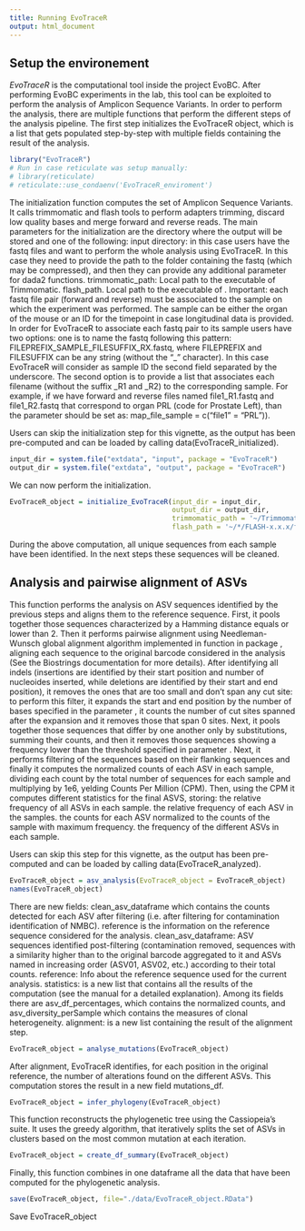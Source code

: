 ```yaml
---
title: Running EvoTraceR
output: html_document
---
```


## Setup the environement

*EvoTraceR* is the computational tool inside the project EvoBC. After performing EvoBC experiments in the lab, this tool can be exploited to perform the analysis of Amplicon Sequence Variants. 
In order to perform the analysis, there are multiple functions that perform the different steps of the analysis pipeline. 
The first step initializes the EvoTraceR object, which is a list that gets populated step-by-step with multiple fields containing the result of the analysis. 


```r
library("EvoTraceR")
# Run in case reticulate was setup manually:
# library(reticulate)
# reticulate::use_condaenv('EvoTraceR_enviroment')
```

The initialization function computes the set of Amplicon Sequence Variants.
It calls trimmomatic and flash tools to perform adapters trimming, discard low quality bases and merge forward and reverse reads.
The main parameters for the initialization are the directory where the output will be stored and one of the following: 
input directory: in this case users have the fastq files and want to perform the whole analysis using EvoTraceR. In this case they need to provide the path to the folder containing the fastq (which may be compressed), and then they can provide any additional parameter for dada2 functions. 
trimmomatic_path: Local path to the executable of Trimmomatic. 
flash_path. Local path to the executable of \code{Flash}.
Important: each fastq file pair (forward and reverse) must be associated to the sample on which the experiment was performed. The sample can be either the organ of the mouse or an ID for the timepoint in case longitudinal data is provided. 
In order for EvoTraceR to associate each fastq pair to its sample users have two options: 
one is to name the fastq following this pattern: FILEPREFIX_SAMPLE_FILESUFFIX_RX.fastq, where FILEPREFIX and FILESUFFIX can be any string (without the "_" character). In this case EvoTraceR will consider as sample ID the second field separated by the underscore. 
The second option is to provide a list that associates each filename (without the suffix _R1 and _R2) to the corresponding sample. For example, if we have forward and reverse files named file1_R1.fastq and file1_R2.fastq that correspond to organ PRL (code for Prostate Left), than the parameter should be set as: map_file_sample = c("file1" = "PRL")). 

Users can skip the initialization step for this vignette, as the output has been pre-computed and can be loaded by calling data(EvoTraceR_initialized). 

```r
input_dir = system.file("extdata", "input", package = "EvoTraceR")
output_dir = system.file("extdata", "output", package = "EvoTraceR")
```

We can now perform the initialization. 

```r
EvoTraceR_object = initialize_EvoTraceR(input_dir = input_dir, 
                                        output_dir = output_dir, 
                                        trimmomatic_path = '~/Trimmomatic 0.xx/trimmomatic-0.xx.jar',
                                        flash_path = '~/*/FLASH-x.x.x/flash')
```

During the above computation, all unique sequences from each sample have been identified. In the next steps these sequences will be cleaned.

## Analysis and pairwise alignment of ASVs

This function performs the analysis on ASV sequences identified by the previous steps and aligns them to the reference sequence.
First, it pools together those sequences characterized by a Hamming distance equals or lower than 2. 
Then it performs pairwise alignment using Needleman-Wunsch global alignment algorithm implemented in function \code{pairwiseAlignment}
in package \code{Biostrings}, aligning each sequence to the original barcode considered in the analysis 
(See the Biostrings documentation \href{https://www.rdocumentation.org/packages/Biostrings/versions/2.40.2/topics/pairwiseAlignment}{here} for more details).
After identifying all indels (insertions are identified by their start position and number of nucleoides inserted, while deletions are identified by their start and end position),
it removes the ones that are too small and don't span any cut site: to perform this filter, it expands the start and end position by the number of bases specified in the parameter \code{cleaning_window},
it counts the number of cut sites spanned after the expansion and it removes those that span 0 sites.
Next, it pools together those sequences that differ by one another only by substitutions, summing their counts, and then it removes
those sequences showing a frequency lower than the threshold specified in parameter \code{asv_count_cutoff}.
Next, it performs filtering of the sequences based on their flanking sequences and finally it computes the normalized counts of each ASV in each sample,
dividing each count by the total number of sequences for each sample and multiplying by 1e6, yelding Counts Per Million (CPM).
Then, using the CPM it computes different statistics for the final ASVS, storing:
the relative frequency of all ASVs in each sample. 
the relative frequency of each ASV in the samples.
the counts for each ASV normalized to the counts of the sample with maximum frequency.
the frequency of the different ASVs in each sample.

Users can skip this step for this vignette, as the output has been pre-computed and can be loaded by calling data(EvoTraceR_analyzed). 

```r
EvoTraceR_object = asv_analysis(EvoTraceR_object = EvoTraceR_object)
names(EvoTraceR_object)
```

There are new fields: 
clean_asv_dataframe which contains the counts detected for each ASV after filtering (i.e. after filtering for contamination identification of NMBC). 
reference is the information on the reference sequence considered for the analysis.
clean_asv_dataframe: ASV sequences identified post-filtering (contamination removed,
sequences with a similarity higher than \code{pid_cutoff_nmbc} to the original barcode
aggregated to it and ASVs named in increasing order (ASV01, ASV02, etc.) according
to their total counts. 
reference: Info about the reference sequence used for the current analysis. 
statistics: is a new list that contains all the results of the computation (see the manual for a detailed explanation). Among its fields there are asv_df_percentages, which contains the normalized counts, and asv_diversity_perSample which contains the measures of clonal heterogeneity. 
alignment: is a new list containing the result of the alignment step. 

```r
EvoTraceR_object = analyse_mutations(EvoTraceR_object)
```

After alignment, EvoTraceR identifies, for each position in the original reference, the number of alterations found on the different ASVs. 
This computation stores the result in a new field mutations_df. 

```r
EvoTraceR_object = infer_phylogeny(EvoTraceR_object)
```
This function reconstructs the phylogenetic tree using the Cassiopeia's suite. 
It uses the greedy algorithm, that iteratively splits the set of ASVs in clusters
based on the most common mutation at each iteration.

```r
EvoTraceR_object = create_df_summary(EvoTraceR_object)
```

Finally, this function combines in one dataframe all the data that have been computed for the phylogenetic analysis.

```r
save(EvoTraceR_object, file="./data/EvoTraceR_object.RData")
```
Save EvoTraceR_object
